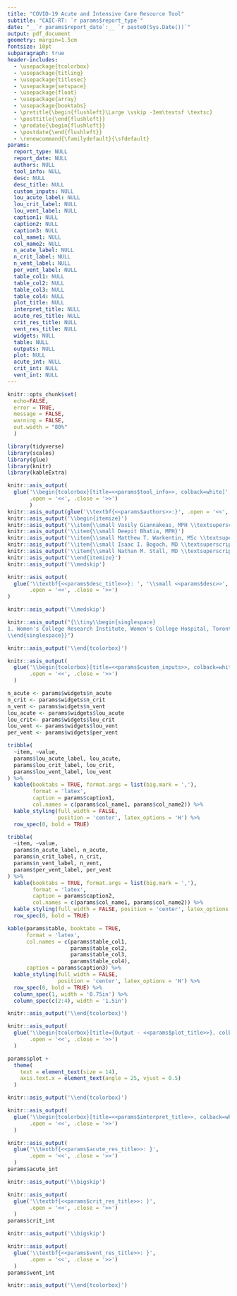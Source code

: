 ```yaml
---
title: "COVID-19 Acute and Intensive Care Resource Tool"
subtitle: "CAIC-RT: `r params$report_type`"
date: "__`r params$report_date`:__ `r paste0(Sys.Date())`"
output: pdf_document
geometry: margin=1.5cm
fontsize: 10pt
subparagraph: true
header-includes:
  - \usepackage{tcolorbox}
  - \usepackage{titling}
  - \usepackage{titlesec}
  - \usepackage{setspace}
  - \usepackage{float}
  - \usepackage{array}
  - \usepackage{booktabs}
  - \pretitle{\begin{flushleft}\Large \vskip -3em\textsf \textsc}
  - \posttitle{\end{flushleft}}
  - \predate{\begin{flushleft}}
  - \postdate{\end{flushleft}}
  - \renewcommand{\familydefault}{\sfdefault}
params:
  report_type: NULL
  report_date: NULL
  authors: NULL
  tool_info: NULL
  desc: NULL
  desc_title: NULL
  custom_inputs: NULL
  lou_acute_label: NULL
  lou_crit_label: NULL
  lou_vent_label: NULL
  caption1: NULL
  caption2: NULL
  caption3: NULL
  col_name1: NULL
  col_name2: NULL
  n_acute_label: NULL
  n_crit_label: NULL
  n_vent_label: NULL
  per_vent_label: NULL
  table_col1: NULL
  table_col2: NULL
  table_col3: NULL
  table_col4: NULL
  plot_title: NULL
  interpret_title: NULL
  acute_res_title: NULL
  crit_res_title: NULL
  vent_res_title: NULL
  widgets: NULL
  table: NULL
  outputs: NULL
  plot: NULL
  acute_int: NULL
  crit_int: NULL
  vent_int: NULL
---
```


\pagenumbering{gobble}

```r
knitr::opts_chunk$set(
  echo=FALSE, 
  error = TRUE, 
  message = FALSE, 
  warning = FALSE,
  out.width = "80%"
  )

library(tidyverse)
library(scales)
library(glue)
library(knitr)
library(kableExtra)
```

```r
knitr::asis_output(
  glue('\\begin{tcolorbox}[title=<<params$tool_info>>, colback=white]', 
       .open = '<<', .close = '>>')
       )
knitr::asis_output(glue('\\textbf{<<params$authors>>:}', .open = '<<', .close = '>>'))
knitr::asis_output('\\begin{itemize}')
knitr::asis_output('\\item{\\small Vasily Giannakeas, MPH \\textsuperscript{1,2}}')
knitr::asis_output('\\item{\\small Deepit Bhatia, MPH}')
knitr::asis_output('\\item{\\small Matthew T. Warkentin, MSc \\textsuperscript{2,3}}')
knitr::asis_output('\\item{\\small Isaac I. Bogoch, MD \\textsuperscript{4,5}}')
knitr::asis_output('\\item{\\small Nathan M. Stall, MD \\textsuperscript{1,4,6,7}}')
knitr::asis_output('\\end{itemize}')
knitr::asis_output('\\medskip')
```

```r
knitr::asis_output(
  glue('\\textbf{<<params$desc_title>>}: ', '\\small <<params$desc>>', 
       .open = '<<', .close = '>>')
)
```

```r
knitr::asis_output('\\medskip')
```

```r
knitr::asis_output("{\\tiny\\begin{singlespace}
1. Women's College Research Institute, Women's College Hospital, Toronto, Ontario, Canada; 2. Dalla Lana School of Public Health, University of Toronto, Toronto, Ontario, Canada; 3. Lunenfeld-Tanenbaum Research Institute, Sinai Health System, Toronto, Ontario, Canada; 4. Department of Medicine, University of Toronto, Toronto, Ontario, Canada; 5. Divisions of General Internal Medicine and Infectious Diseases, University Health Network, Toronto, Canada; 6. Institute of Health Policy, Management and Evaluation, University of Toronto, Toronto, Ontario, Canada; 7. Divisions of General Internal Medicine and Geriatrics, Sinai Health System, Toronto, Ontario, Canada
\\end{singlespace}}")
```

```r
knitr::asis_output('\\end{tcolorbox}')
```

```r
knitr::asis_output(
  glue('\\begin{tcolorbox}[title=<<params$custom_inputs>>, colback=white]',
       .open = '<<', .close = '>>')
  )
```

```r
n_acute <- params$widgets$n_acute
n_crit <- params$widgets$n_crit
n_vent <- params$widgets$n_vent
lou_acute <- params$widgets$lou_acute
lou_crit<- params$widgets$lou_crit
lou_vent <- params$widgets$lou_vent
per_vent <- params$widgets$per_vent
```

```r
tribble(
  ~item, ~value,
  params$lou_acute_label, lou_acute,
  params$lou_crit_label, lou_crit,
  params$lou_vent_label, lou_vent
) %>% 
  kable(booktabs = TRUE, format.args = list(big.mark = ','),
        format = 'latex',
        caption = params$caption1,
        col.names = c(params$col_name1, params$col_name2)) %>% 
  kable_styling(full_width = FALSE,
                position = 'center', latex_options = 'H') %>% 
  row_spec(0, bold = TRUE)
```

```r
tribble(
  ~item, ~value,
  params$n_acute_label, n_acute,
  params$n_crit_label, n_crit,
  params$n_vent_label, n_vent,
  params$per_vent_label, per_vent
) %>% 
  kable(booktabs = TRUE, format.args = list(big.mark = ','),
        format = 'latex',
        caption = params$caption2,
        col.names = c(params$col_name1, params$col_name2)) %>% 
  kable_styling(full_width = FALSE, position = 'center', latex_options = 'H') %>% 
  row_spec(0, bold = TRUE)
```

```r
kable(params$table, booktabs = TRUE,
      format = 'latex',
      col.names = c(params$table_col1,
                    params$table_col2,
                    params$table_col3,
                    params$table_col4), 
      caption = params$caption3) %>% 
  kable_styling(full_width = FALSE,
                position = 'center', latex_options = 'H') %>% 
  row_spec(0, bold = TRUE) %>% 
  column_spec(1, width = '0.75in') %>% 
  column_spec(c(2:4), width = '1.5in')
```

```r
knitr::asis_output('\\end{tcolorbox}')
```

```r
knitr::asis_output(
  glue('\\begin{tcolorbox}[title={Output - <<params$plot_title>>}, colback=white]', 
       .open = '<<', .close = '>>')
  )
```

```r
params$plot + 
  theme(
    text = element_text(size = 14),
    axis.text.x = element_text(angle = 25, vjust = 0.5)
  )
```

```r
knitr::asis_output('\\end{tcolorbox}')
```

```r
knitr::asis_output(
  glue('\\begin{tcolorbox}[title=<<params$interpret_title>>, colback=white]',
       .open = '<<', .close = '>>')
  )
```

```r
knitr::asis_output(
  glue('\\textbf{<<params$acute_res_title>>: }',
       .open = '<<', .close = '>>')
  )
params$acute_int
```

```r
knitr::asis_output('\\bigskip')
```

```r
knitr::asis_output(
  glue('\\textbf{<<params$crit_res_title>>: }',
       .open = '<<', .close = '>>')
  )
params$crit_int
```

```r
knitr::asis_output('\\bigskip')
```

```r
knitr::asis_output(
  glue('\\textbf{<<params$vent_res_title>>: }',
       .open = '<<', .close = '>>')
  )
params$vent_int
```

```r
knitr::asis_output('\\end{tcolorbox}')
```
